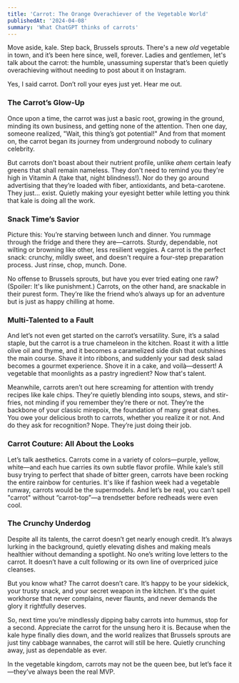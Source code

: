 ```yaml
---
title: 'Carrot: The Orange Overachiever of the Vegetable World'
publishedAt: '2024-04-08'
summary: 'What ChatGPT thinks of carrots'
---
```


Move aside, kale. Step back, Brussels sprouts. There's a new *old* vegetable in town, and it’s been here since, well, forever. Ladies and gentlemen, let's talk about the carrot: the humble, unassuming superstar that’s been quietly overachieving without needing to post about it on Instagram. 

Yes, I said carrot. Don’t roll your eyes just yet. Hear me out.

### The Carrot’s Glow-Up
Once upon a time, the carrot was just a basic root, growing in the ground, minding its own business, and getting none of the attention. Then one day, someone realized, "Wait, this thing’s got potential!" And from that moment on, the carrot began its journey from underground nobody to culinary celebrity. 

But carrots don’t boast about their nutrient profile, unlike *ahem* certain leafy greens that shall remain nameless. They don't need to remind you they're high in Vitamin A (take that, night blindness!). Nor do they go around advertising that they’re loaded with fiber, antioxidants, and beta-carotene. They just... exist. Quietly making your eyesight better while letting you think that kale is doing all the work.

### Snack Time’s Savior
Picture this: You’re starving between lunch and dinner. You rummage through the fridge and there they are—carrots. Sturdy, dependable, not wilting or browning like other, less resilient veggies. A carrot is the perfect snack: crunchy, mildly sweet, and doesn't require a four-step preparation process. Just rinse, chop, munch. Done.

No offense to Brussels sprouts, but have you ever tried eating one raw? (Spoiler: It's like punishment.) Carrots, on the other hand, are snackable in their purest form. They’re like the friend who’s always up for an adventure but is just as happy chilling at home.

### Multi-Talented to a Fault
And let’s not even get started on the carrot’s versatility. Sure, it’s a salad staple, but the carrot is a true chameleon in the kitchen. Roast it with a little olive oil and thyme, and it becomes a caramelized side dish that outshines the main course. Shave it into ribbons, and suddenly your sad desk salad becomes a gourmet experience. Shove it in a cake, and voilà—dessert! A vegetable that moonlights as a pastry ingredient? Now that's talent.

Meanwhile, carrots aren’t out here screaming for attention with trendy recipes like kale chips. They're quietly blending into soups, stews, and stir-fries, not minding if you remember they’re there or not. They’re the backbone of your classic mirepoix, the foundation of many great dishes. You owe your delicious broth to carrots, whether you realize it or not. And do they ask for recognition? Nope. They’re just doing their job.

### Carrot Couture: All About the Looks
Let’s talk aesthetics. Carrots come in a variety of colors—purple, yellow, white—and each hue carries its own subtle flavor profile. While kale’s still busy trying to perfect that shade of bitter green, carrots have been rocking the entire rainbow for centuries. It's like if fashion week had a vegetable runway, carrots would be the supermodels. And let’s be real, you can’t spell "carrot" without “carrot-top”—a trendsetter before redheads were even cool. 

### The Crunchy Underdog
Despite all its talents, the carrot doesn’t get nearly enough credit. It’s always lurking in the background, quietly elevating dishes and making meals healthier without demanding a spotlight. No one’s writing love letters to the carrot. It doesn’t have a cult following or its own line of overpriced juice cleanses. 

But you know what? The carrot doesn’t care. It’s happy to be your sidekick, your trusty snack, and your secret weapon in the kitchen. It's the quiet workhorse that never complains, never flaunts, and never demands the glory it rightfully deserves. 

So, next time you’re mindlessly dipping baby carrots into hummus, stop for a second. Appreciate the carrot for the unsung hero it is. Because when the kale hype finally dies down, and the world realizes that Brussels sprouts are just tiny cabbage wannabes, the carrot will still be here. Quietly crunching away, just as dependable as ever. 

In the vegetable kingdom, carrots may not be the queen bee, but let’s face it—they’ve always been the real MVP.